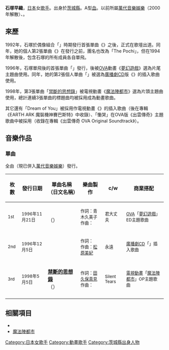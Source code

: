 {{multiple issues|
{{Notability Unreferenced|time=2016-09-16T14:57:47+00:00}}
{{Primarysources|time=2016-09-16T14:57:47+00:00}}
{{refimprove|time=2016-09-16T14:57:47+00:00}}
}}
{{noteTA|G1=Anime}}
{{japanese|japanese=石塚 早織|kana=いしづか さおり|romaji=Ishizuka Saori}}
'''石塚早織'''{{BD|1971年|12月19日||}}，[[日本|日本]]女[[歌手|歌手]]。出身於[[茨城縣|茨城縣]]。A型[[血型|血]]。以前所屬[[萬代|萬代音樂娛樂]]（2000年解散）、{{link-ja|REY'S IN GROUP|レイズイン}}。

== 來歷 ==
1992年，石塚於偶像組合「{{link-ja|Pochi！|ザ・ポチ}}」時期發行首張單曲《{{lang|ja|{{link-ja|恋のフーガ|恋のフーガ}}}}》之後，正式在歌壇出道。同年，她的個人第2張單曲《{{lang|ja|危険でごめんあそばせ}}》在發行之前，團名也改為「The Pochi」，但在1994年解散後，包含石塚的所有成員各自單飛。

1996年，石塚單飛後的首張單曲「{{link-ja|相信明天的我|明日の私を信じたい}}」發行，後被[[OVA|OVA]]動畫《[[夢幻遊戲|夢幻遊戲]]》選為片尾主題曲使用。同年，她的第2張個人單曲「{{link-ja|a Myth ～神話～|a Myth〜神話〜}}」被選為[[廣播劇CD|廣播劇CD]]版《{{link-ja|出雲傳奇|八雲立つ}}》的插入歌曲使用。

1998年，第3張單曲「[[禁斷的思想錄|禁斷的思想錄]]」被電視動畫《[[魔法陣都市|魔法陣都市]]》選為片頭主題曲使用，總計連續3張單曲的標題曲均被採用成為動畫歌曲。

其它還有「Dream of You」被採用作電視動畫《{{link-ja|魔裝機神賽巴斯特|魔装機神サイバスター}}》的插入歌曲（後在專輯《EARTH ARK 魔裝機神賽巴斯特》中收錄）、「{{lang|ja|はるかなる}}慟哭」在OVA版《出雲傳奇》主題歌曲中被採用（收錄在專輯《出雲傳奇 OVA Original Soundtrack》）。

== 音樂作品 ==
=== 單曲 ===
; 全由{{link-ja|Ayers (唱片公司)|エアーズ (音楽出版会社)|Ayers}}（現已併入[[萬代|萬代音樂娛樂]]）發行。
{|class=wikitable border="1" cellpadding="3"
|-
!枚數
!發行日期
!單曲名稱（日文名稱）
!樂曲製作
!c/w
!商業搭配
|-
!<small>1st</small>
|<small>1996年11月21日</small>
|'''{{link-ja|相信明天的我|明日の私を信じたい}}'''<br />（{{lang|ja|明日の私を信じたい}}）
|<small>作詞：青木久美子<br />作曲：{{link-ja|清岡千穗|清岡千穂}}</small>
|<small>君{{lang|ja|なら}}大丈夫</small>
|<small>[[OVA|OVA]]「[[夢幻遊戲|夢幻遊戲]]」ED主題歌曲</small>
|-
!<small>2nd</small>
|<small>1996年12月5日</small>
|'''{{link-ja|a Myth ～神話～|a Myth〜神話〜}}'''
|<small>作詞：{{link-ja|柚木美祐|柚木美祐}}<br />作曲：[[松原美紀|松原美紀]]
|<small>永遠{{lang|ja|に}}</small>
|<small>[[廣播劇CD|廣播劇CD]]「{{link-ja|出雲傳奇|八雲立つ}}」插入歌曲</small>
|-
!<small>3rd</small>
|<small>1998年5月5日</small>
|'''[[禁斷的思想錄|禁斷的思想錄]]'''<br />（{{lang|ja|禁断のパンセ}}）
|<small>作詞：[[田久保真見|田久保真見]]<br />作曲：{{link-ja|井上大輔|井上大輔}}
|<small>Silent Tears</small>
|<small>[[電視動畫|電視動畫]]「[[魔法陣都市|魔法陣都市]]」OP主題歌曲</small>
|-
|}

== 相關項目 ==
* {{link-ja|出雲傳奇|八雲立つ}}
* [[魔法陣都市|魔法陣都市]]

{{Normdaten}}
{{DEFAULTSORT:Ishizuka Saori}}
[[Category:日本女歌手|Category:日本女歌手]]
[[Category:動畫歌手|Category:動畫歌手]]
[[Category:茨城縣出身人物|Category:茨城縣出身人物]]